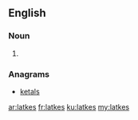 ==English==

===Noun===
{{head|en}}

# {{plural of|latke}}

===Anagrams===
* [[ketals#English|ketals]]

[[ar:latkes]]
[[fr:latkes]]
[[ku:latkes]]
[[my:latkes]]